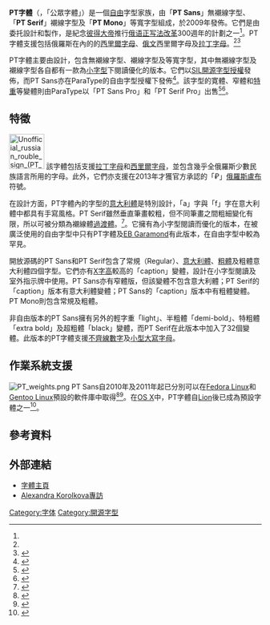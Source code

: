{{NoteTA|G1=IT|G2=FL}}
{{Infobox font
| name = Public Type
| familyname = 
| image = PTSans.svg
| style = {{le|超級字型家族|Font superfamily}}
| classifications = [[無襯線字體|無襯線體人文主義體]]<br />[[衬线体#.E8.BF.87.E6.B8.A1.E4.BD.93|襯線體過渡體]]<br />[[等寬字型|等寬字型]]
| creator = {{le|Alexandra Korolkova|Alexandra Korolkova}}、Olga Umpelova、Vladimir Yefimov
| commissioned_by = {{link-ru|俄羅斯聯邦新聞出版與傳媒署|Федеральное агентство по печати и массовым коммуникациям}}
| foundry = {{link-ru|ParaType|ПараТайп}}
| foundries = 
| license = [[SIL開源字型授權|SIL開源字型授權]]／[http://www.paratype.com/public/pt_openlicense_eng.asp ParaType自由字型授權]
| creationdate = 2009年
| releasedate = 2010年1月13日<ref name="vesti">{{cite web |url=http://www.vesti.ru/doc.html?id=335519&cid=7 |publisher=[[Vesti_(TV_channel)|Vesti]] |script-title=ru:Создан шрифт, поддерживающий все языки народов России |language=ru |date=2010-01-13 |accessdate=2010-08-04 |archive-date=2010-01-25 |archive-url=https://web.archive.org/web/20100125003710/http://www.vesti.ru/doc.html?id=335519&cid=7 |dead-url=no }}</ref>
| trademark = 
| based_on =
| aka = 
| variations = 
| sample = 
| shown_here =
| sample_fullimage = 
}}

'''PT字體'''（{{lang-en|'''P'''ublic '''T'''ype、PT Fonts}}，「公眾字體」）是一個[[自由及开放源代码软件|自由]]字型家族，由「'''PT Sans'''」無襯線字型、「'''PT Serif'''」襯線字型及「'''PT Mono'''」等寬字型組成，於2009年發佈。它們是由{{link-ru|俄羅斯聯邦新聞出版與傳媒署|Федеральное агентство по печати и массовым коммуникациям}}委托{{link-ru|ParaType|ПараТайп}}設計和製作，是紀念[[彼得大帝|彼得大帝]]推行[[俄语正写法改革#18.E4.B8.96.E7.BA.AA.E7.9A.84.E5.8F.98.E5.8C.96|俄语正写法改革]]300週年的計劃之一<ref name="fapmc_1"/>。PT字體支援包括俄羅斯{{le|俄羅斯語言|Languages of Russia|少數民族語言}}在內的的[[西里爾字母|西里爾字母]]、[[俄文|俄文]]西里爾字母及[[拉丁字母|拉丁字母]]。<ref name="vesti"/><ref name="rg">{{cite web |url=http://www.rg.ru/2010/01/14/shrift.html |script-title=ru:Разработан новый шрифт с поддержкой всех языков Российской Федерации |language=ru |publisher=[[Rossiyskaya_Gazeta|Rossiyskaya Gazeta]] |date=2010-01-14 |accessdate=2010-08-04 |archive-date=2010-01-19 |archive-url=https://web.archive.org/web/20100119182405/http://www.rg.ru/2010/01/14/shrift.html |dead-url=no }}</ref>

PT字體主要由{{le|Alexandra Korolkova|Alexandra Korolkova}}設計，包含無襯線字型、襯線字型及等寬字型，其中無襯線字型及襯線字型各自都有一款為[[字型#.E5.A4.A7.E5.B0.8F|小字型]]下閱讀優化的版本。它們以[[SIL開源字型授權|SIL開源字型授權]]發佈，而PT Sans亦在ParaType的自由字型授權下發佈<ref>{{cite web |url=http://www.paratype.com/cinfo/news.asp?NewsId=318 |date=2010-04-02 |title=New version of PT Sans |accessdate=2010-08-04 |archive-url=https://web.archive.org/web/20100819130122/http://www.paratype.com/cinfo/news.asp?NewsId=318 |archive-date=2010-08-19 |dead-url=yes }}</ref>。該字型的寛體、窄體和[[字型#.E5.AD.97.E9.87.8D|特重]]等變體則由ParaType以「PT Sans Pro」和「PT Serif Pro」出售<ref>{{cite web|title=PT Sans Pro|url=https://www.myfonts.com/fonts/paratype/pt-sans-pro/|website=MyFonts|accessdate=21 September 2014|archive-date=2016-06-09|archive-url=https://web.archive.org/web/20160609080102/http://www.myfonts.com/fonts/paratype/pt-sans-pro/|dead-url=no}}</ref><ref>{{cite web|title=PT Serif Pro|url=https://www.myfonts.com/fonts/paratype/pt-serif-pro/|website=MyFonts|accessdate=21 September 2014|archive-date=2016-06-07|archive-url=https://web.archive.org/web/20160607153837/http://www.myfonts.com/fonts/paratype/pt-serif-pro/|dead-url=no}}</ref>。

==特徵==
[[File:Unofficial_russian_rouble_sign_(PT_Sans_2.003).svg|70px]]
該字體包括支援[[拉丁字母|拉丁字母]]和[[西里爾字母|西里爾字母]]，並包含幾乎全俄羅斯少數民族語言所用的字母。此外，它們亦支援在2013年才獲官方承認的「₽」[[俄羅斯盧布|俄羅斯盧布]]符號。

在設計方面，PT字體內的字型的[[意大利體|意大利體]]是特別設計，「a」字與「f」字在意大利體中都具有手寫風格。PT Serif雖然垂直筆畫較粗，但不同筆畫之間粗細變化有限，所以可被分類為襯線體[[衬线体#.E8.BF.87.E6.B8.A1.E4.BD.93|過渡體]]。<ref>{{cite web|last1=Trenholme|first1=Sam|title=PT Sans and PT Serif|url=http://samiam.org/blog/2014-07-19.html|accessdate=20 September 2014|archive-date=2016-05-21|archive-url=https://web.archive.org/web/20160521081414/http://www.samiam.org/blog/2014-07-19.html|dead-url=no}}</ref>。它擁有為小字型閱讀而優化的版本，在被廣泛使用的自由字型中只有PT字體及[[Garamond|EB Garamond]]有此版本，在自由字型中較為罕見。

開放源碼的PT Sans和PT Serif包含了常規（Regular）、[[意大利體|意大利體]]、[[粗體|粗體]]及粗體意大利體四個字型。它們亦有[[X字高|X字高]]較高的「caption」變體，設計在小字型閱讀及室外指示牌中使用。PT Sans亦有窄體版，但該變體不包含意大利體；PT Serif的「caption」版本有意大利體變體；PT Sans的「caption」版本中有粗體變體。PT Mono則包含常規及粗體。

非自由版本的PT Sans擁有另外的輕字重「light」、半粗體「demi-bold」、特粗體「extra bold」及超粗體「black」變體，而PT Serif在此版本中加入了32個變體。此版本的PT字體支援[[不齊線數字|不齊線數字]]及[[小型大寫字母|小型大寫字母]]。

==作業系統支援==
[[File:PT_weights.png|thumb]]
PT Sans自2010年及2011年起已分別可以在[[Fedora_Linux|Fedora Linux]]和[[Gentoo_Linux|Gentoo Linux]]預設的軟件庫中取得<ref>{{cite web |url=https://bugzilla.redhat.com/show_bug.cgi?id=556308 |title=Bug 556308 - Review Request: paratype-pt-sans-fonts - A pan-Cyrillic typeface |accessdate=2010-08-04 |archive-date=2011-07-16 |archive-url=https://web.archive.org/web/20110716074229/https://bugzilla.redhat.com/show_bug.cgi?id=556308 |dead-url=no }}</ref><ref>{{cite web |url=http://bugs.gentoo.org/show_bug.cgi?id=314503 |title=Gentoo Bug 314503 - media-fonts/pt-sans (new package) |accessdate=2011-01-19 |archive-date=2017-12-18 |archive-url=https://web.archive.org/web/20171218182926/https://bugs.gentoo.org/show_bug.cgi?id=314503 |dead-url=no }}</ref>。在[[OS_X|OS X]]中，PT字體自[[Mac_OS_X_Lion|Lion]]後已成為預設字體之一<ref>{{cite web |url=https://discussions.apple.com/thread/3476342?start=0&tstart=0 |title=OS X Lion default fonts |accessdate=2016-05-30 |archive-date=2016-03-04 |archive-url=https://web.archive.org/web/20160304085616/https://discussions.apple.com/thread/3476342?start=0&tstart=0 |dead-url=no }}</ref>。

==參考資料==
{{refbegin|2}}
{{reflist|refs=
<ref name="fapmc_1">{{Cite web
 |url          = http://www.fapmc.ru/rospechat/newsandevents/newsagency/2010/12/item11155.html
 |title        = При поддержке «Роспечати» завершена разработка общедоступной шрифтовой системы «Питер»
 |description  = 
 |author       = 
 |publisher    = [[Федеральное_агентство_по_печати_и_массовым_коммуникациям|Федеральное агентство по печати и массовым коммуникациям]]
 |date         = 29 декабря 2010, 14:00
 |accessdate   = 15 мая 2015
 |language     = ru
 |archive-date = 2015-09-24
 |archive-url  = https://web.archive.org/web/20150924010626/http://www.fapmc.ru/rospechat/newsandevents/newsagency/2010/12/item11155.html
 |dead-url     = no
}}</ref>}}
{{refend}}

==外部連結==
{{Commons category|PT Sans}}
* [http://www.paratype.com/public/ 字體主頁]{{Wayback|url=http://www.paratype.com/public/ |date=20160523102734 }}
* [https://www.myfonts.com/newsletters/cc/201410.html Alexandra Korolkova專訪]{{Wayback|url=https://www.myfonts.com/newsletters/cc/201410.html |date=20160531033903 }}

{{free and open source typography}}

[[Category:字体|Category:字体]]
[[Category:開源字型|Category:開源字型]]